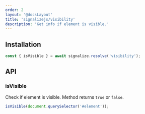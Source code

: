 ```yaml
---
order: 2
layout: '@docsLayout'
title: 'signalizejs/visibility'
description: 'Get info if element is visible.'
---
```


## Installation
<ImportMapDependencies module="visibility" />

```js
const { isVisible } = await signalize.resolve('visibility');
```

## API

### isVisible
Check if element is visible. Method returns `true` or `false`.
```js
isVisible(document.querySelector('#element'));
```
